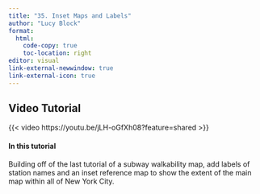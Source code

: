 ```yaml
---
title: "35. Inset Maps and Labels"
author: "Lucy Block"
format:
  html:
    code-copy: true
    toc-location: right
editor: visual
link-external-newwindow: true
link-external-icon: true
---
```


## Video Tutorial

{{< video https://youtu.be/jLH-oGfXh08?feature=shared >}}

#### In this tutorial

Building off of the last tutorial of a subway walkability map, add labels of station names and an inset reference map to show the extent of the main map within all of New York City.
